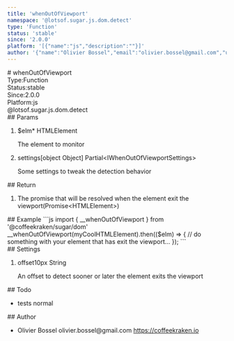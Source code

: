 ```yaml
---
title: 'whenOutOfViewport'
namespace: '@lotsof.sugar.js.dom.detect'
type: 'Function'
status: 'stable'
since: '2.0.0'
platform: '[{"name":"js","description":""}]'
author: '{"name":"Olivier Bossel","email":"olivier.bossel@gmail.com","url":"https://coffeekraken.io"}'
---
```

<div class="docmap-mdx">
# whenOutOfViewport
<div class="_metas">
<div class="_type"><span class="_type-label">Type:</span><span class="_type-value">Function</span></div>
<div class="_status"><span class="_status-label">Status:</span><span class="_status-value -stable">stable</span></div>
<div class="_since"><span class="_since-label">Since:</span><span class="_since-value">2.0.0</span></div>
<div class="_platform"><span class="_platform-label">Platform:</span><span class="_platform-value -js">js</span></div>
</div>
<div class="_namespace">@lotsof.sugar.js.dom.detect</div>
<div class="_params">
## Params
<ol class="_list">
<li class="_item">
<span class="_name">$elm<span class="_required">*</span></span><span class="_default"></span> <span class="_type">HTMLElement</span>
<p class="_description">The element to monitor</p>
</li>
<li class="_item">
<span class="_name">settings</span><span class="_default">&lsqb;object Object&rsqb;</span> <span class="_type">Partial&lt;IWhenOutOfViewportSettings&gt;</span>
<p class="_description">Some settings to tweak the detection behavior</p>
</li>
</ol>
</div>
<div class="_return">
## Return
<ol class="_list">
<li class="_item">
<span class="_description">The promise that will be resolved when the element exit the viewport</span><span class="_default"></span><span class="_type">&lpar;Promise&lt;HTMLElement&gt;&rpar;</span>
</li>
</ol>
</div>
<div class="_examples">
## Example
```js
import { __whenOutOfViewport } from '@coffeekraken/sugar/dom'
__whenOutOfViewport(myCoolHTMLElement).then(($elm) => {
		// do something with your element that has exit the viewport...
});
```
</div>
<div class="_settings">
## Settings
<ol class="_list">
<li class="_item">
<span class="_name">offset</span><span class="_default">10px</span> <span class="_type">String</span>
<p class="_description">An offset to detect sooner or later the element exits the viewport</p>
</li>
</ol>
</div>
<div class="_todo">
## Todo
<ul class="_list">
<li class="_item">
<span class="_description">tests</span>
<span class="_priority -normal">normal</span>
</li>
</ul>
</div>
<div class="_author">
## Author
<ul class="_list">
<li class="_item">
<span class="_name">Olivier Bossel</span>
<span class="_email">olivier.bossel@gmail.com</span>
<a href="https://coffeekraken.io" target="_blank" class="_url">https://coffeekraken.io</a>
</li>
</ul>
</div>
</div>